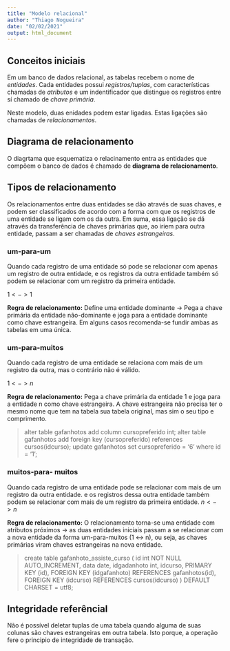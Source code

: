 ```yaml
---
title: "Modelo relacional"
author: "Thiago Nogueira"
date: "02/02/2021"
output: html_document
---
```


## Conceitos iniciais

Em um banco de dados relacional, as tabelas recebem o nome de _entidades_. Cada entidades possui _registros/tuplas_, com características chamadas de _atributos_ e um indentificador que distingue os registros entre sí chamado de _chave primária_. 

Neste modelo, duas enidades podem estar ligadas. Estas ligações são chamadas de _relacionamentos_. 

## Diagrama de relacionamento 

O diagrtama que esquematiza o relacinamento entra as entidades que compõem o banco de dados é chamado de **diagrama de relacionamento**. 

## Tipos de relacionamento 

Os relacionamentos entre duas entidades se dão através de suas chaves, e podem ser classificados de acordo com a forma com que os registros de uma entidade se ligam com os da outra. Em suma, essa ligação se dá através da transferência de chaves primárias que, ao iriem para outra entidade, passam a ser chamadas de _chaves estrangeiras_. 

### um-para-um

Quando cada registro de uma entidade só pode se relacionar com apenas um registro de outra entidade, e os registros da outra entidade também só podem se relacionar com um registro da primeira entidade. 

$1 <-> 1$

**Regra de relacionamento:** Define uma entidade dominante -> Pega a chave primária da entidade não-dominante e joga para a entidade dominante como chave estrangeira. Em alguns casos recomenda-se fundir ambas as tabelas em uma única. 

### um-para-muitos

Quando cada registro de uma entidade se relaciona com mais de um registro da outra, mas o contrário não é válido. 

$1 <-> n$ 

**Regra de relacionamento:** Pega a chave primária da entidade 1 e joga para a entidade n como chave estrangeira. A chave estrangeira não precisa ter o mesmo nome que tem na tabela sua tabela original, mas sim o seu tipo e comprimento.

>alter table gafanhotos add column cursopreferido int;
>alter table gafanhotos add foreign key (cursopreferido)
>references cursos(idcurso);
>update gafanhotos set cursopreferido = '6' where id = '1';

### muitos-para- muitos

Quando cada registro de uma entidade pode se relacionar com mais de um registro da outra entidade. e os registros dessa outra entidade também podem se relacionar com mais de um registro da primeira entidade. 
$n <-> n$ 

**Regra de relacionamento:** O relacionamento torna-se uma entidade com atributos próximos -> as duas entidades iniciais passam a se relacionar com a nova entidade da forma um-para-muitos (1 <-> n), ou seja, as chaves primárias viram chaves estrangeiras na nova entidade. 

>create table gafanhoto_assiste_curso (
id int NOT NULL AUTO_INCREMENT, 
data date, 
idgadanhoto int, 
idcurso, 
PRIMARY KEY (id), 
FOREIGN KEY (idgafanhoto) REFERENCES gafanhotos(id), 
FOREIGN KEY (idcurso) REFERENCES  cursos(idcurso)
) DEFAULT CHARSET = utf8;

## Integridade referêncial

Não é possível deletar tuplas de uma tabela quando alguma de suas colunas são chaves estrangeiras em outra tabela. Isto porque, a operação fere o principio de integridade de transação. 

